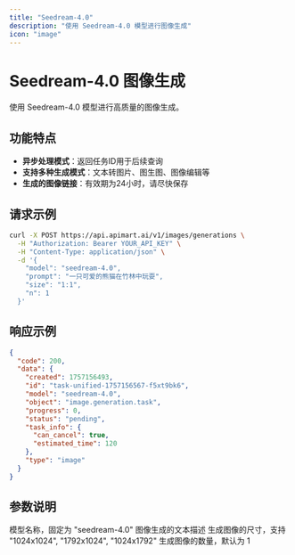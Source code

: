 ```yaml
---
title: "Seedream-4.0"
description: "使用 Seedream-4.0 模型进行图像生成"
icon: "image"
---
```


# Seedream-4.0 图像生成

使用 Seedream-4.0 模型进行高质量的图像生成。

## 功能特点

- **异步处理模式**：返回任务ID用于后续查询
- **支持多种生成模式**：文本转图片、图生图、图像编辑等
- **生成的图像链接**：有效期为24小时，请尽快保存

## 请求示例

<RequestExample>

```bash
curl -X POST https://api.apimart.ai/v1/images/generations \
  -H "Authorization: Bearer YOUR_API_KEY" \
  -H "Content-Type: application/json" \
  -d '{
    "model": "seedream-4.0",
    "prompt": "一只可爱的熊猫在竹林中玩耍",
    "size": "1:1",
    "n": 1
  }'
```

</RequestExample>

## 响应示例

<ResponseExample>

```json
{
  "code": 200,
  "data": {
    "created": 1757156493,
    "id": "task-unified-1757156567-f5xt9bk6",
    "model": "seedream-4.0",
    "object": "image.generation.task",
    "progress": 0,
    "status": "pending",
    "task_info": {
      "can_cancel": true,
      "estimated_time": 120
    },
    "type": "image"
  }
}
```

</ResponseExample>

## 参数说明

<ParamField query="model" type="string" required>
  模型名称，固定为 "seedream-4.0"
</ParamField>

<ParamField query="prompt" type="string" required>
  图像生成的文本描述
</ParamField>

<ParamField query="size" type="string">
  生成图像的尺寸，支持 "1024x1024", "1792x1024", "1024x1792"
</ParamField>

<ParamField query="n" type="integer">
  生成图像的数量，默认为 1
</ParamField>
